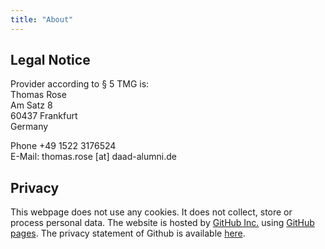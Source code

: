 ```yaml
---
title: "About"
---
```


## Legal Notice

Provider according to § 5 TMG is:  
Thomas Rose  
Am Satz 8  
60437 Frankfurt  
Germany  

Phone +49 1522 3176524  
E-Mail: thomas.rose [at] daad-alumni.de

## Privacy

This webpage does not use any cookies. It does not collect, store or process personal data. The website is hosted by [GitHub Inc.]() using [GitHub pages](https://docs.github.com/en/pages/getting-started-with-github-pages/about-github-pages). The privacy statement of Github is available [here](https://docs.github.com/en/site-policy/privacy-policies/github-privacy-statement). 